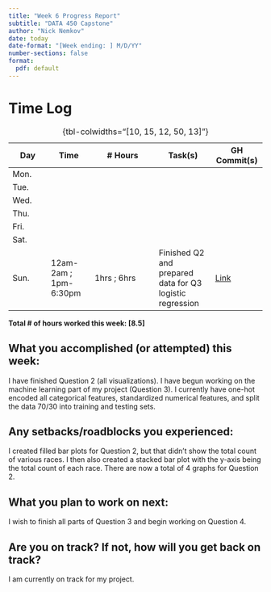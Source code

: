 ```yaml
---
title: "Week 6 Progress Report"
subtitle: "DATA 450 Capstone"
author: "Nick Nemkov"
date: today
date-format: "[Week ending: ] M/D/YY"
number-sections: false
format:
  pdf: default
---
```


# Time Log

| Day  | Time  | \# Hours | Task(s) | GH Commit(s) |
|------|-------|----------|---------|--------|
| Mon.  |  |  |  |  |
| Tue.  |  |  |  |  |
| Wed.  |  |  |  |  |
| Thu.  |  |  |  |  |
| Fri.  |  |  |  |  |
| Sat.  |  |  |  |  |
| Sun.  | 12am-2am ; 1pm-6:30pm | 1hrs ; 6hrs | Finished Q2 and prepared data for Q3 logistic regression | [Link]()  |

: {tbl-colwidths="[10, 15, 12, 50, 13]"}

**Total \# of hours worked this week: [8.5]**

## What you accomplished (or attempted) this week:

I have finished Question 2 (all visualizations). I have begun working on the machine learning part of my project (Question 3). I currently have one-hot encoded all categorical features, standardized numerical features, and split the data 70/30 into training and testing sets. 

## Any setbacks/roadblocks you experienced:

I created filled bar plots for Question 2, but that didn't show the total count of various races. I then also created a stacked bar plot with the y-axis being the total count of each race. There are now a total of 4 graphs for Question 2.

## What you plan to work on next:

I wish to finish all parts of Question 3 and begin working on Question 4. 

## Are you on track? If not, how will you get back on track?

I am currently on track for my project.
